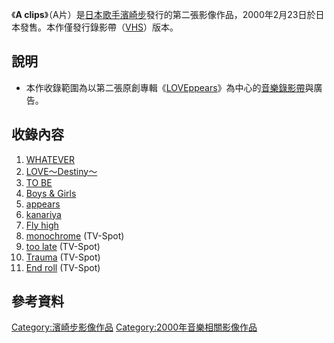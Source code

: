 {{Infobox Album
| Name           =<!-- 注释出：[[File:Ayumi_Hamasaki_Logo.png|20px]] --> clips<br/><small><!-- 注释出：[[File:Ayumi_Hamasaki_Logo.png|20px]] --> 片</small>
| Type           = video
| Artist         = [[濱崎步|濱崎步]]
| Released       = 2000年2月23日
| Recorded       = 
| Genre          = [[J-POP|J-POP]]
| Length         = 
| Label          = [[avex_trax|avex trax]]
| Producer       = 松浦勝人
| Reviews        = 
| Chart position = 
| Certification  = 
| Last album     = [[A_Film_for_××|A Film for ××]]<br/>（1999年）
| This album     = '''A clips'''<br/>（2000年）
| Next album     = [[HAMASAKI_AYUMI|HAMASAKI AYUMI]]<br/>（2000年）
}}
《'''A clips'''》（A片）是[[日本|日本]][[歌手|歌手]][[濱崎步|濱崎步]]發行的第二張影像作品，2000年2月23日於日本發售。本作僅發行錄影帶（[[VHS|VHS]]）版本。

== 說明 ==
* 本作收錄範圍為以第二張原創專輯《[[LOVEppears|LOVEppears]]》為中心的[[音樂錄影帶|音樂錄影帶]]與廣告。

== 收錄內容 ==
# [[WHATEVER|WHATEVER]]
# [[LOVE_～Destiny～/LOVE_～since_1999～|LOVE～Destiny～]]
# [[TO_BE|TO BE]]
# [[Boys_&_Girls|Boys & Girls]]
# [[appears|appears]]
# [[kanariya|kanariya]]
# [[Fly_high|Fly high]]
# [[A_(濱崎步單曲)|monochrome]] (TV-Spot)
# [[A_(濱崎步單曲)|too late]] (TV-Spot)
# [[A_(濱崎步單曲)|Trauma]] (TV-Spot)
# [[A_(濱崎步單曲)|End roll]] (TV-Spot)

== 參考資料 ==
{{濱崎步}}

[[Category:濱崎步影像作品|Category:濱崎步影像作品]]
[[Category:2000年音樂相關影像作品|Category:2000年音樂相關影像作品]]